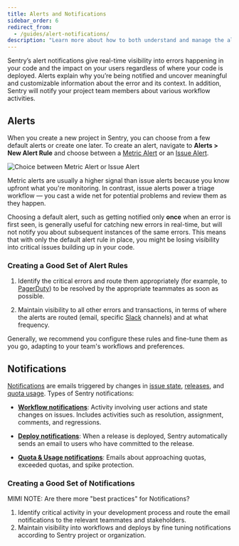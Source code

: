 ```yaml
---
title: Alerts and Notifications
sidebar_order: 6
redirect_from:
  - /guides/alert-notifications/
description: "Learn more about how to both understand and manage the alerts and notifications that give real-time visibility into errors happening in your code."
---
```


Sentry’s alert notifications give real-time visibility into errors happening in your code and the impact on your users regardless of where your code is deployed. Alerts explain why you’re being notified and uncover meaningful and customizable information about the error and its context. In addition, Sentry will notify your project team members about various workflow activities.

## Alerts

When you create a new project in Sentry, you can choose from a few default alerts or create one later. To create an alert, navigate to **Alerts > New Alert Rule** and choose between a [Metric Alert](/product/sentry-basics/guides/alert-notifications/metric-alerts/) or an [Issue Alert](/product/sentry-basics/guides/alert-notifications/issue-alerts/).

![Choice between Metric Alert or Issue Alert](create-new-alert-rule.png)

Metric alerts are usually a higher signal than issue alerts because you know upfront what you're monitoring. In contrast, issue alerts power a triage workflow — you cast a wide net for potential problems and review them as they happen.

Choosing a default alert, such as getting notified only **once** when an error is first seen, is generally useful for catching new errors in real-time, but will not notify you about subsequent instances of the same errors. This means that with only the default alert rule in place, you might be losing visibility into critical issues building up in your code.

### Creating a Good Set of Alert Rules

1. Identify the critical errors and route them appropriately (for example, to [PagerDuty](/product/integrations/pagerduty/)) to be resolved by the appropriate teammates as soon as possible.

2. Maintain visibility to all other errors and transactions, in terms of where the alerts are routed (email, specific [Slack](/product/integrations/slack/) channels) and at what frequency.

Generally, we recommend you configure these rules and fine-tune them as you go, adapting to your team's workflows and preferences.

## Notifications

[Notifications](/product/sentry-basics/guides/alert-notifications/notifications/) are emails triggered by changes in [issue state](/product/alerts-notifications/notifications/#issue-states), [releases](/product/releases/), and [quota usage](/product/accounts/quotas/). Types of Sentry notifications:

- [**Workflow notifications**](/product/sentry-basics/guides/alert-notifications/notifications/#workflow-notifications): Activity involving user actions and state changes on issues. Includes activities such as resolution, assignment, comments, and regressions.

- [**Deploy notifications**](/product/sentry-basics/guides/alert-notifications/notifications/#deploy-notifications): When a release is deployed, Sentry automatically sends an email to users who have committed to the release.

- [**Quota & Usage notifications**](/product/accounts/quotas/): Emails about approaching quotas, exceeded quotas, and spike protection.

### Creating a Good Set of Notifications

MIMI NOTE: Are there more "best practices" for Notifications?

1. Identify critical activity in your development process and route the email notifications to the relevant teammates and stakeholders.
2. Maintain visibility into workflows and deploys by fine tuning notifications according to Sentry project or organization.
